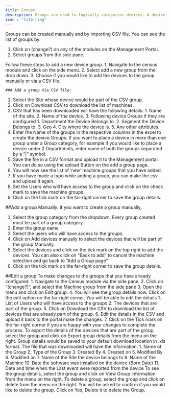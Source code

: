 ---
title: Groups
description: Groups are used to logically categories devices. A device may or may not belong to a group and unlike sites, a device can be moved from one group to the other. All groups can be used as the target for monitoring, creating insights and even for triggering a resolution.
icon : "life-ring" 
---
Groups can be created manually and by importing CSV file.
You can see the list of groups by:
1. Click on (change?) on any of the modules on the Management Portal.
2. Select groups from the side pane.

<Tabs>
  <Tab title="Add a group">
Follow these steps to add a new device group.
1. Navigate to the census module and click on the side menu.
2. Select add a new group from the drop down.
3. Choose if you would like to add the devices to the group manually or via a CSV file.

    ### Add a group Via CSV file:
1. Select the Site whose device would be part of the CSV group.
2. Click on Download CSV to download the list of machines.
3. CSV that has been downloaded will have the following details:
        1. Name of the site.
        2. Name of the device.
        3. Following device Groups if they are configured
            1. Department the Device Belongs to.
            2. Segment the Device Belongs to.
            3. Geo
            4. City where the device is.
            5. Any other attributes.
4. Enter the Name of the groups in the respective columns in the excel to create the device Groups. If you want to place a device in more than one group under a Group category, for example if you would like to place a device under 2 Departments, enter name of both the groups separated by a “|” symbol.
5. Save the file in a CSV format and upload it to the Management portal. You can do so using the upload Button on the add a group page.
6. You will now see the list of ’new’ machine groups that you have added.
7. If you have made a typo while adding a group, you can make the csv and upload it again.
8. Set the Users who will have access to the group and click on the check mark to save the machine groups.
9. Click on the tick mark on the far-right corner to save the group details.

##Add a group Manually: if you want to create a group manually,
1. Select the group category from the dropdown. Every group created must be part of a group category
2. Enter the group name
3. Select the users who will have access to the groups.
4. Click on Add devices manually to select the devices that will be part of the group Manually.
5. Select the devices and click on the tick mark on the top right to add the devices. You can also click on “Back to add” to cancel the machine selection and go back to “Add a Group page”
6. Click on the tick mark on the far-right corner to save the group details.

  </Tab>
  <Tab title="Edit a group">
##Edit a group
To make changes to the groups that you have already configured:
1. Navigate to the Census module via the side pane.
2. Click on “(change?)”, and select the Machine group from the side pane
3. Open the menu and click on Edit group.
4. You will see the group details now. Click on the edit option on the far-right corner. You will be able to edit the details
        1. List of Users who will have access to the groups
        2. The devices that are part of the group.
5. Click on Download the CSV to download the list of devices that are already part of the group.
6. Edit the details in the CSV and upload it back to the portal make the changes.
7. Click on the Tick mark on the far-right corner if you are happy with your changes to complete the process.
  </Tab>

  <Tab title="Export Group details">
To export the details of the devices that are part of the group, select the group and click on Export group details from the menu on the right.
Group details would be saved to your default download location in .xls format. The file that was downloaded will have the information.
1. Name of the Group
2. Type of the Group
3. Created By
4. Created on
5. Modified By
6. Modified on
7. Name of the Site the device belongs to
9. Name of the Machine
10. Date the software was installed on the device (Born Date)
11. Date and time when the Last event were reported from the device
  </Tab>


  <Tab title="View Group details">
To see the group details, select the group and click on View Group information from the menu on the right.
  </Tab>

  <Tab title="Delete a group">
To delete a group, select the group and click on delete from the menu on the right.
You will be asked to confirm if you would like to delete the group. Click on Yes, Delete it to delete the Group.
  </Tab>

</Tabs>